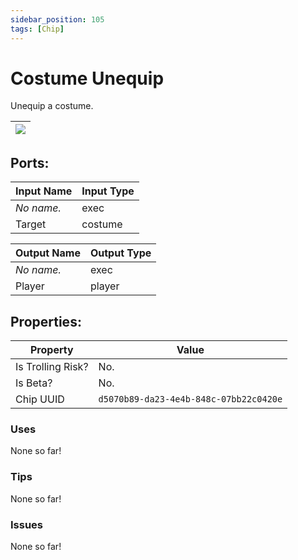 ```yaml
---
sidebar_position: 105
tags: [Chip]
---
```


# Costume Unequip


Unequip a costume.

| ![](https://images-ext-2.discordapp.net/external/MPmIaQzlEPmgGWlgi-WxBBXt0Bjv_zWPkg1y1f_sy3s/https/www.recroomcircuits.com/image/circuit/absolute-value?width=206&height=108) |
|-----|

## Ports:

| Input Name | Input Type |
|-----------|-----------|
| *No name.* | exec |
| Target | costume |

| Output Name | Output Type |
|-----------|-----------|
| *No name.* | exec |
| Player | player |

## Properties:

| Property  | Value |
|-------------------|-----------|
| Is Trolling Risk? | No. |
| Is Beta? | No. |
| Chip UUID | `d5070b89-da23-4e4b-848c-07bb22c0420e` |

### Uses

None so far!

### Tips

None so far!

### Issues

None so far!